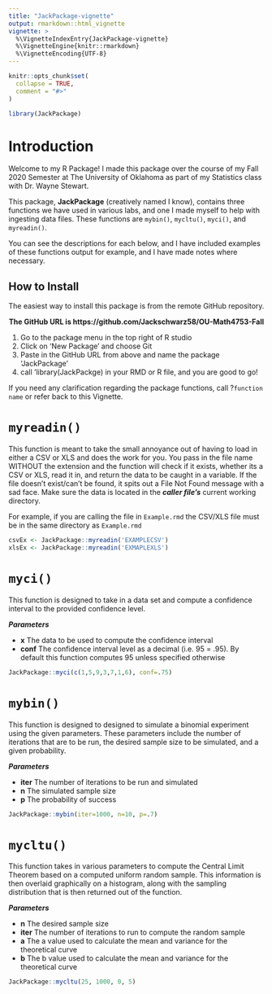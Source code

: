 ```yaml
---
title: "JackPackage-vignette"
output: rmarkdown::html_vignette
vignette: >
  %\VignetteIndexEntry{JackPackage-vignette}
  %\VignetteEngine{knitr::rmarkdown}
  %\VignetteEncoding{UTF-8}
---
```


```r
knitr::opts_chunk$set(
  collapse = TRUE,
  comment = "#>"
)
```

```r
library(JackPackage)
```

# Introduction

Welcome to my R Package! I made this package over the course of my Fall 2020 Semester at The University of Oklahoma as part of my Statistics class with Dr. Wayne Stewart. 

This package, **JackPackage** (creatively named I know), contains three functions we have used in various labs, and one I made myself to help with ingesting data files. These functions are `mybin()`, `mycltu()`, `myci()`, and `myreadin()`.

You can see the descriptions for each below, and I have included examples of these functions output for example, and I have made notes where necessary. 

## How to Install

The easiest way to install this package is from the remote GitHub repository. 

<center> **The GitHub URL is https://github.com/Jackschwarz58/OU-Math4753-Fall** </center>

1. Go to the package menu in the top right of R studio
2. Click on 'New Package' and choose Git
3. Paste in the GitHub URL from above and name the package 'JackPackage'
4. call 'library(JackPackge) in your RMD or R file, and you are good to go!

If you need any clarification regarding the package functions, call ?`function name` or refer back to this Vignette.

# `myreadin()`

This function is meant to take the small annoyance out of having to load in either a CSV or XLS and does the work for you. You pass in the file name WITHOUT the extension and the function will check if it exists, whether its a CSV or XLS, read it in, and return the data to be caught in a variable. If the file doesn't exist/can't be found, it spits out a File Not Found message with a sad face. Make sure the data is located in the **_caller file's_** current working directory.

For example, if you are calling the file in `Example.rmd` the CSV/XLS file must be in the same directory as `Example.rmd`

```r
csvEx <- JackPackage::myreadin('EXAMPLECSV')
xlsEx <- JackPackage::myreadin('EXMAPLEXLS')
```

# `myci()`

This function is designed to take in a data set and compute a confidence interval to the
provided confidence level.

_**Parameters**_

* **x** The data to be used to compute the confidence interval
* **conf** The confidence interval level as a decimal (i.e. 95 = .95). By default this function computes 95 unless specified otherwise

```r
JackPackage::myci(c(1,5,9,3,7,1,6), conf=.75)
```

# `mybin()`

This function is designed to designed to simulate a binomial experiment using the given parameters. These parameters include the number of iterations that are to be run, the desired sample size to be simulated, and a given probability.

_**Parameters**_

* **iter** The number of iterations to be run and simulated
* **n** The simulated sample size
* **p** The probability of success

```r
JackPackage::mybin(iter=1000, n=10, p=.7)
```

# `mycltu()`

This function takes in various parameters to compute the Central Limit Theorem based on a computed uniform random sample. This information is then overlaid graphically on a histogram, along with the sampling distribution that is then returned out of the function.

_**Parameters**_

* **n** The desired sample size
* **iter** The number of iterations to run to compute the random sample
* **a** The a value used to calculate the mean and variance for the theoretical curve
* **b** The b value used to calculate the mean and variance for the theoretical curve

```r
JackPackage::mycltu(25, 1000, 0, 5)
```

